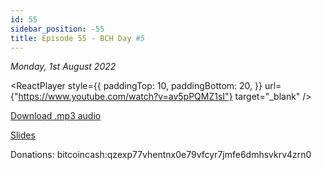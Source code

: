 ```yaml
---
id: 55
sidebar_position: -55
title: Episode 55 - BCH Day #5
---
```



_Monday, 1st August 2022_

<ReactPlayer
  style={{
    paddingTop: 10,
    paddingBottom: 20,
  }}
  url={"https://www.youtube.com/watch?v=av5pPQMZ1sI"}
  target="_blank"
/>

[Download .mp3 audio](https://drive.google.com/file/d/1P_iLkPK1J7DzJ4XZm8gpbovL5t7vr3Qi/view?usp=sharing)

[Slides](https://docs.google.com/presentation/d/1eAUJUmoCrfaaP4Il1C6pZvDJoyN2cTehzIdntpzemKg/edit?usp=sharing)

Donations: bitcoincash:qzexp77vhentnx0e79vfcyr7jmfe6dmhsvkrv4zrn0
